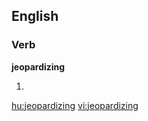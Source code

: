 
==English==

===Verb===
'''jeopardizing'''

# {{present participle of|[[jeopardize]]}}

[[hu:jeopardizing]]
[[vi:jeopardizing]]